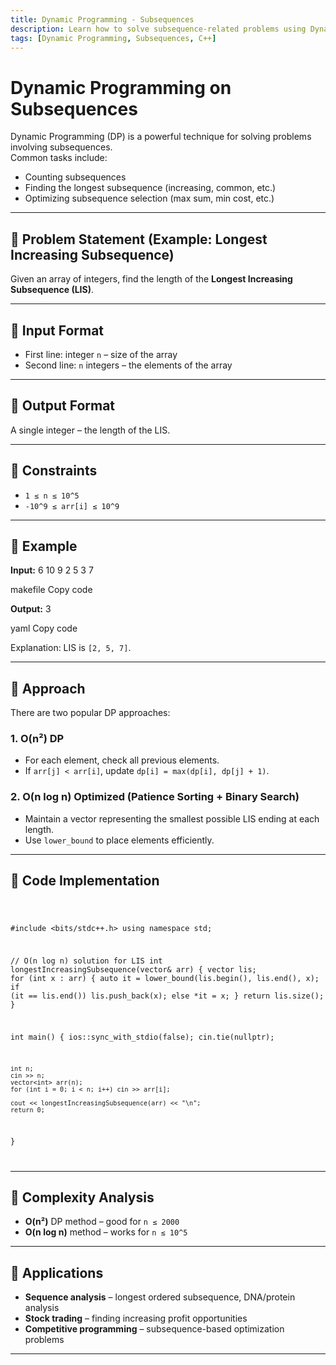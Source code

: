 ```yaml
---
title: Dynamic Programming - Subsequences
description: Learn how to solve subsequence-related problems using Dynamic Programming in C++
tags: [Dynamic Programming, Subsequences, C++]
---
```



# Dynamic Programming on Subsequences

Dynamic Programming (DP) is a powerful technique for solving problems involving subsequences.  
Common tasks include:
- Counting subsequences
- Finding the longest subsequence (increasing, common, etc.)
- Optimizing subsequence selection (max sum, min cost, etc.)

---

## 🔹 Problem Statement (Example: Longest Increasing Subsequence)

Given an array of integers, find the length of the **Longest Increasing Subsequence (LIS)**.

---

## 🔹 Input Format

- First line: integer `n` – size of the array  
- Second line: `n` integers – the elements of the array  

---

## 🔹 Output Format

A single integer – the length of the LIS.

---

## 🔹 Constraints

- `1 ≤ n ≤ 10^5`  
- `-10^9 ≤ arr[i] ≤ 10^9`  

---

## 🔹 Example

**Input:**
6
10 9 2 5 3 7

makefile
Copy code

**Output:**
3

yaml
Copy code

Explanation: LIS is `[2, 5, 7]`.

---

## 🔹 Approach

There are two popular DP approaches:

### 1. **O(n²) DP**
- For each element, check all previous elements.
- If `arr[j] < arr[i]`, update `dp[i] = max(dp[i], dp[j] + 1)`.

### 2. **O(n log n) Optimized (Patience Sorting + Binary Search)**
- Maintain a vector representing the smallest possible LIS ending at each length.
- Use `lower_bound` to place elements efficiently.

---

## 🔹 Code Implementation

<Code>

#include <bits/stdc++.h>
using namespace std;

// O(n log n) solution for LIS
int longestIncreasingSubsequence(vector<int>& arr) {
    vector<int> lis;
    for (int x : arr) {
        auto it = lower_bound(lis.begin(), lis.end(), x);
        if (it == lis.end())
            lis.push_back(x);
        else
            *it = x;
    }
    return lis.size();
}

int main() {
    ios::sync_with_stdio(false);
    cin.tie(nullptr);

    int n;
    cin >> n;
    vector<int> arr(n);
    for (int i = 0; i < n; i++) cin >> arr[i];

    cout << longestIncreasingSubsequence(arr) << "\n";
    return 0;
}

</Code>

---

## 🔹 Complexity Analysis

- **O(n²)** DP method – good for `n ≤ 2000`  
- **O(n log n)** method – works for `n ≤ 10^5`  

---

## 🔹 Applications

- **Sequence analysis** – longest ordered subsequence, DNA/protein analysis  
- **Stock trading** – finding increasing profit opportunities  
- **Competitive programming** – subsequence-based optimization problems  

---